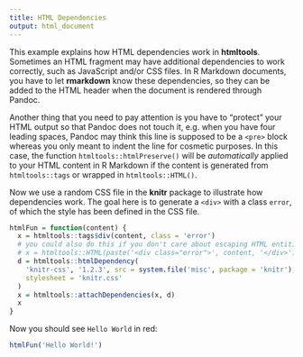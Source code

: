 ```yaml
---
title: HTML Dependencies
output: html_document
---
```


This example explains how HTML dependencies work in **htmltools**. Sometimes an HTML fragment may have additional dependencies to work correctly, such as JavaScript and/or CSS files. In R Markdown documents, you have to let **rmarkdown** know these dependencies, so they can be added to the HTML header when the document is rendered through Pandoc.

Another thing that you need to pay attention is you have to "protect" your HTML output so that Pandoc does not touch it, e.g. when you have four leading spaces, Pandoc may think this line is supposed to be a `<pre>` block whereas you only meant to indent the line for cosmetic purposes. In this case, the function `htmltools::htmlPreserve()` will be _automatically_ applied to your HTML content in R Markdown if the content is generated from `htmltools::tags` or wrapped in `htmltools::HTML()`.

Now we use a random CSS file in the **knitr** package to illustrate how dependencies work. The goal here is to generate a `<div>` with a class `error`, of which the style has been defined in the CSS file.

```r
htmlFun = function(content) {
  x = htmltools::tags$div(content, class = 'error')
  # you could also do this if you don't care about escaping HTML entities in 'content':
  # x = htmltools::HTML(paste('<div class="error">', content, '</div>'))
  d = htmltools::htmlDependency(
    'knitr-css', '1.2.3', src = system.file('misc', package = 'knitr'),
    stylesheet = 'knitr.css'
  )
  x = htmltools::attachDependencies(x, d)
  x
}
```

Now you should see `Hello World` in red:

```r
htmlFun('Hello World!')
```